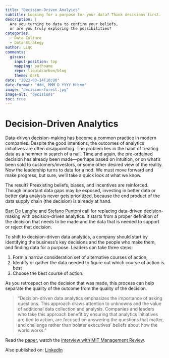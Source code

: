```yaml
---
title: "Decision-Driven Analyics"
subtitle: Looking for a purpose for your data? Think decisions first.
description: |
  Are you turning to data to confirm your beliefs,
  or are you truly exploring the possibilities?
categories:
  - Data Culture
  - Data Strategy
author: LiqC
comments:
  giscus:
    input-position: top
    mapping: pathname
    repo: liquidcarbon/blog
    theme: dark
date: "2023-03-14T10:00"
date-format: "ddd, MMM D YYYY HH:mm" 
image: "decision-forest.jpg"
image-alt: "decisions"
toc: true
---
```


# Decision-Driven Analytics

Data-driven decision-making has become a common practice in modern companies. Despite the good intentions, the outcomes of analytics initiatives are often disappointing. The problem lies in the habit of treating data as a hammer in search of a nail. Time and again, the pre-ordained decision has already been made—perhaps based on intuition, or on what's been sold to customers/investors, or some other desired view of the reality. Now the leadership turns to data for a nod. We must move forward and make progress, but sure, we'll take a quick look at what we know.

The result? Preexisting beliefs, biases, and incentives are reinforced. Though important data gaps may be exposed, investing in better data or better data analysis never gets prioritized, because the end product of the data supply chain (the decision) is already at hand.

[Bart De Langhe](https://www.linkedin.com/in/ACoAAAC5V-sBm0kfD0NVZz6VvRd0ExwXysD90Kk?lipi=urn%3Ali%3Apage%3Ad_flagship3_detail_base%3BOzao%2F1n9SDunTQ1IG%2Fo1%2Fg%3D%3D) and [Stefano Puntoni](https://www.linkedin.com/in/ACoAAAGJ8P0B0hihAkYDLt58VAKlMaSO_Az4kqw?lipi=urn%3Ali%3Apage%3Ad_flagship3_detail_base%3BOzao%2F1n9SDunTQ1IG%2Fo1%2Fg%3D%3D) call for replacing data-driven decision-making with decision-driven analytics. It starts from a proper definition of the decision that needs to be made and the data that is needed to support or reject that decision.

To shift to decision-driven data analytics, a company should start by identifying the business’s key decisions and the people who make them, and finding data for a purpose. Leaders can take three steps:

(@) Form a narrow consideration set of alternative courses of action,
(@) Identify or gather the data needed to figure out which course of action is best
(@) Choose the best course of action.

As you retrospect on the decision that was made, this process can help separate the quality of the outcome from the quality of the decision.

> "Decision-driven data analytics emphasizes the importance of asking questions. This approach draws attention to unknowns and the value of additional data collection and analysis. Companies and leaders who take this approach benefit by ensuring that analytics initiatives are tied to action, are focused on answering the questions that matter, and challenge rather than bolster executives’ beliefs about how the world works."

Read the [paper](https://lnkd.in/gsHukiHG), watch the [interview with MIT Management Review](https://www.youtube.com/watch?v=zBQpvkN9qWk).  

Also published on: [LinkedIn](https://www.linkedin.com/feed/update/urn:li:activity:7041166301540605952/)